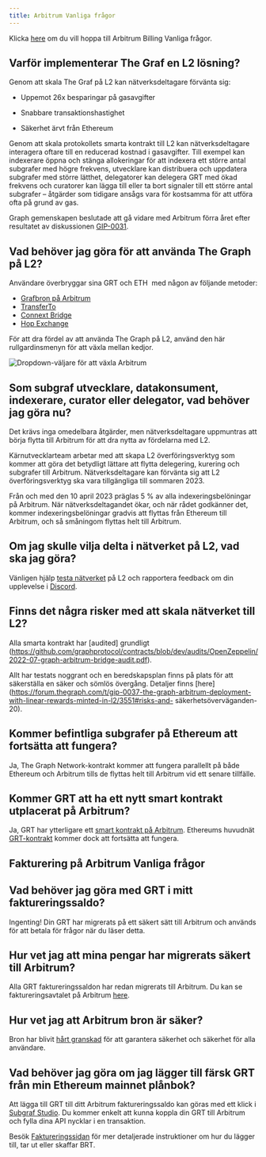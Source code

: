 ```yaml
---
title: Arbitrum Vanliga frågor
---
```


Klicka [here](#billing-on-arbitrum-faqs) om du vill hoppa till Arbitrum Billing Vanliga frågor.

## Varför implementerar The Graf en L2 lösning?

Genom att skala The Graf på L2 kan nätverksdeltagare förvänta sig:

-   Uppemot 26x besparingar på gasavgifter

-   Snabbare transaktionshastighet

-   Säkerhet ärvt från Ethereum

Genom att skala protokollets smarta kontrakt till L2 kan nätverksdeltagare interagera oftare till en reducerad kostnad i gasavgifter. Till exempel kan indexerare öppna och stänga allokeringar för att indexera ett större antal subgrafer med högre frekvens, utvecklare kan distribuera och uppdatera subgrafer med större lätthet, delegatorer kan delegera GRT med ökad frekvens och curatorer kan lägga till eller ta bort signaler till ett större antal subgrafer – åtgärder som tidigare ansågs vara för kostsamma för att utföra ofta på grund av gas.

Graph gemenskapen beslutade att gå vidare med Arbitrum förra året efter resultatet av diskussionen [GIP-0031](https://forum.thegraph.com/t/gip-0031-arbitrum-grt-bridge/3305).

## Vad behöver jag göra för att använda The Graph på L2?

Användare överbryggar sina GRT och ETH  med någon av följande metoder:

-   [Grafbron på Arbitrum](https://bridge.arbitrum.io/?l2ChainId=42161)
-   [TransferTo](https://transferto.xyz/swap)
-   [Connext Bridge](https://bridge.connext.network/)
-   [Hop Exchange](https://app.hop.exchange/#/send?token=ETH)

För att dra fördel av att använda The Graph på L2, använd den här rullgardinsmenyn för att växla mellan kedjor.

![Dropdown-väljare för att växla Arbitrum](/img/arbitrum-screenshot-toggle.png)

## Som subgraf utvecklare, datakonsument, indexerare, curator eller delegator, vad behöver jag göra nu?

Det krävs inga omedelbara åtgärder, men nätverksdeltagare uppmuntras att börja flytta till Arbitrum för att dra nytta av fördelarna med L2.

Kärnutvecklarteam arbetar med att skapa L2 överföringsverktyg som kommer att göra det betydligt lättare att flytta delegering, kurering och subgrafer till Arbitrum. Nätverksdeltagare kan förvänta sig att L2 överföringsverktyg ska vara tillgängliga till sommaren 2023.

Från och med den 10 april 2023 präglas 5 % av alla indexeringsbelöningar på Arbitrum. När nätverksdeltagandet ökar, och när rådet godkänner det, kommer indexeringsbelöningar gradvis att flyttas från Ethereum till Arbitrum, och så småningom flyttas helt till Arbitrum.

## Om jag skulle vilja delta i nätverket på L2, vad ska jag göra?

Vänligen hjälp [testa nätverket](https://testnet.thegraph.com/explorer) på L2 och rapportera feedback om din upplevelse i [Discord](https://discord.gg/vtvv7FP).

## Finns det några risker med att skala nätverket till L2?

Alla smarta kontrakt har [audited] grundligt (https://github.com/graphprotocol/contracts/blob/dev/audits/OpenZeppelin/2022-07-graph-arbitrum-bridge-audit.pdf).

Allt har testats noggrant och en beredskapsplan finns på plats för att säkerställa en säker och sömlös övergång. Detaljer finns [here]\(https://forum.thegraph.com/t/gip-0037-the-graph-arbitrum-deployment-with-linear-rewards-minted-in-l2/3551#risks-and- säkerhetsöverväganden-20).

## Kommer befintliga subgrafer på Ethereum att fortsätta att fungera?

Ja, The Graph Network-kontrakt kommer att fungera parallellt på både Ethereum och Arbitrum tills de flyttas helt till Arbitrum vid ett senare tillfälle.

## Kommer GRT att ha ett nytt smart kontrakt utplacerat på Arbitrum?

Ja, GRT har ytterligare ett [smart kontrakt på Arbitrum](https://arbiscan.io/address/0x9623063377ad1b27544c965ccd7342f7ea7e88c7). Ethereums huvudnät [GRT-kontrakt](https://etherscan.io/token/0xc944e90c64b2c07662a292be6244bdf05cda44a7) kommer dock att fortsätta att fungera.

## Fakturering på Arbitrum Vanliga frågor

## Vad behöver jag göra med GRT i mitt faktureringssaldo?

Ingenting! Din GRT har migrerats på ett säkert sätt till Arbitrum och används för att betala för frågor när du läser detta.

## Hur vet jag att mina pengar har migrerats säkert till Arbitrum?

Alla GRT faktureringssaldon har redan migrerats till Arbitrum. Du kan se faktureringsavtalet på Arbitrum [here](https://arbiscan.io/address/0x1B07D3344188908Fb6DEcEac381f3eE63C48477a).

## Hur vet jag att Arbitrum bron är säker?

Bron har blivit [hårt granskad](https://code4rena.com/contests/2022-10-the-graph-l2-bridge-contest) för att garantera säkerhet och säkerhet för alla användare.

## Vad behöver jag göra om jag lägger till färsk GRT från min Ethereum mainnet plånbok?

Att lägga till GRT till ditt Arbitrum faktureringssaldo kan göras med ett klick i [Subgraf Studio](https://thegraph.com/studio/). Du kommer enkelt att kunna koppla din GRT till Arbitrum och fylla dina API nycklar i en transaktion.

Besök [Faktureringssidan](https://thegraph.com/docs/en/billing/) för mer detaljerade instruktioner om hur du lägger till, tar ut eller skaffar BRT.
